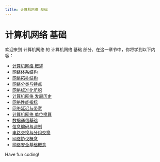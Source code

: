 ```yaml
---
title: 计算机网络 基础
---
```


# 计算机网络 基础

欢迎来到 计算机网络 的 计算机网络 基础 部分，在这一章节中，你将学到以下内容：

- [计算机网络 概述](./0-overview-of-computer-network.mdx)
- [网络体系结构](./1-network-architecture.mdx)
- [网络拓扑结构](./2-network-topology.mdx)
- [网络分类与特点](./3-network-classification-and-characteristics.mdx)
- [网络标准化组织](./4-network-standardization-organization.mdx)
- [计算机网络 发展历史](./5-history-of-computer-networks.mdx)
- [网络性能指标](./6-network-performance-metrics.mdx)
- [网络延迟与带宽](./7-network-latency-and-bandwidth.mdx)
- [计算机网络 单位换算](./8-conversion-of-computer-network-units.mdx)
- [数据通信基础](./9-data-communication-fundamentals.mdx)
- [信息编码与调制](./10-information-encoding-and-modulation.mdx)
- [电路交换与分组交换](./11-circuit-switching-and-packet-switching.mdx)
- [网络协议概念](./12-network-protocol-concepts.mdx)
- [网络安全基础概念](./13-cybersecurity-fundamentals.mdx)

Have fun coding!
